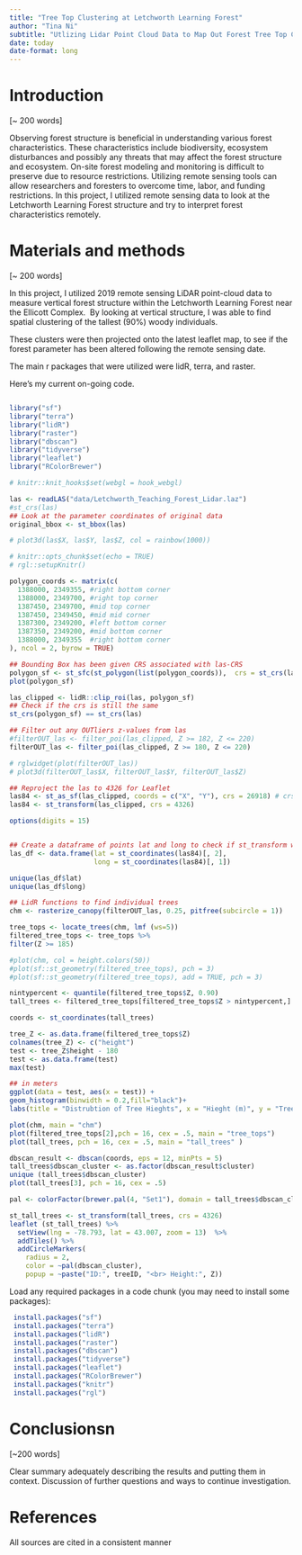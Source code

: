 ```yaml
---
title: "Tree Top Clustering at Letchworth Learning Forest"
author: "Tina Ni"
subtitle: "Utlizing Lidar Point Cloud Data to Map Out Forest Tree Top Clustering"
date: today
date-format: long
---
```


# Introduction

\[\~ 200 words\]

Observing forest structure is beneficial in understanding various forest characteristics. These characteristics include biodiversity, ecosystem disturbances and possibly any threats that may affect the forest structure and ecosystem. On-site forest modeling and monitoring is difficult to preserve due to resource restrictions. Utilizing remote sensing tools can allow researchers and foresters to overcome time, labor, and funding restrictions. In this project, I utilized remote sensing data to look at the Letchworth Learning Forest structure and try to interpret forest characteristics remotely.

# Materials and methods

\[\~ 200 words\]

In this project, I utilized 2019 remote sensing LiDAR point-cloud data to measure vertical forest structure within the Letchworth Learning Forest near the Ellicott Complex.  By looking at vertical structure, I was able to find spatial clustering of the tallest (90%) woody individuals.

These clusters were then projected onto the latest leaflet map, to see if the forest parameter has been altered following the remote sensing date.

The main r packages that were utilized were lidR, terra, and raster.

Here's my current on-going code.

```r

```

```r
library("sf")
library("terra")
library("lidR")
library("raster")
library("dbscan")
library("tidyverse")
library("leaflet")
library("RColorBrewer")
```

```r
# knitr::knit_hooks$set(webgl = hook_webgl)
```

```r
las <- readLAS("data/Letchworth_Teaching_Forest_Lidar.laz")
#st_crs(las)
## Look at the parameter coordinates of original data
original_bbox <- st_bbox(las)

# plot3d(las$X, las$Y, las$Z, col = rainbow(1000))
```

```r
# knitr::opts_chunk$set(echo = TRUE)
# rgl::setupKnitr()
```

```r
polygon_coords <- matrix(c(
  1388000, 2349355, #right bottom corner
  1388000, 2349700, #right top corner
  1387450, 2349700, #mid top corner
  1387450, 2349450, #mid mid corner
  1387300, 2349200, #left bottom corner
  1387350, 2349200, #mid bottom corner
  1388000, 2349355  #right bottom corner
), ncol = 2, byrow = TRUE)

## Bounding Box has been given CRS associated with las-CRS 
polygon_sf <- st_sfc(st_polygon(list(polygon_coords)),  crs = st_crs(las))
plot(polygon_sf)
```

```r
las_clipped <- lidR::clip_roi(las, polygon_sf)
## Check if the crs is still the same
st_crs(polygon_sf) == st_crs(las)

## Filter out any OUTliers z-values from las
#filterOUT_las <- filter_poi(las_clipped, Z >= 182, Z <= 220)
filterOUT_las <- filter_poi(las_clipped, Z >= 180, Z <= 220)

# rglwidget(plot(filterOUT_las))
# plot3d(filterOUT_las$X, filterOUT_las$Y, filterOUT_las$Z)

```

```r
## Reproject the las to 4326 for Leaflet
las84 <- st_as_sf(las_clipped, coords = c("X", "Y"), crs = 26918) # crs was NAD83(2011)
las84 <- st_transform(las_clipped, crs = 4326)

options(digits = 15)


## Create a dataframe of points lat and long to check if st_transform worked  
las_df <- data.frame(lat = st_coordinates(las84)[, 2],
                     long = st_coordinates(las84)[, 1])

unique(las_df$lat)
unique(las_df$long)
```

```r
## LidR functions to find individual trees
chm <- rasterize_canopy(filterOUT_las, 0.25, pitfree(subcircle = 1))

tree_tops <- locate_trees(chm, lmf (ws=5))
filtered_tree_tops <- tree_tops %>%
filter(Z >= 185)

#plot(chm, col = height.colors(50))
#plot(sf::st_geometry(filtered_tree_tops), pch = 3)
#plot(sf::st_geometry(filtered_tree_tops), add = TRUE, pch = 3)

nintypercent <- quantile(filtered_tree_tops$Z, 0.90)
tall_trees <- filtered_tree_tops[filtered_tree_tops$Z > nintypercent,]

coords <- st_coordinates(tall_trees)
```

```r
tree_Z <- as.data.frame(filtered_tree_tops$Z)
colnames(tree_Z) <- c("height")
test <- tree_Z$height - 180
test <- as.data.frame(test)
max(test)

## in meters
ggplot(data = test, aes(x = test)) +
geom_histogram(binwidth = 0.2,fill="black")+
labs(title = "Distrubtion of Tree Hieghts", x = "Hieght (m)", y = "Tree Count" )
```

```r
plot(chm, main = "chm")
plot(filtered_tree_tops[2],pch = 16, cex = .5, main = "tree_tops")
plot(tall_trees, pch = 16, cex = .5, main = "tall_trees" )
```

```r
dbscan_result <- dbscan(coords, eps = 12, minPts = 5)  
tall_trees$dbscan_cluster <- as.factor(dbscan_result$cluster)
unique (tall_trees$dbscan_cluster)
plot(tall_trees[3], pch = 16, cex = .5)

```

```r
pal <- colorFactor(brewer.pal(4, "Set1"), domain = tall_trees$dbscan_cluster)

st_tall_trees <- st_transform(tall_trees, crs = 4326)
leaflet (st_tall_trees) %>%
  setView(lng = -78.793, lat = 43.007, zoom = 13)  %>%
  addTiles() %>%
  addCircleMarkers(
    radius = 2,
    color = ~pal(dbscan_cluster),
    popup = ~paste("ID:", treeID, "<br> Height:", Z))

```

Load any required packages in a code chunk (you may need to install some packages):

```r
 install.packages("sf")
 install.packages("terra")
 install.packages("lidR")
 install.packages("raster")
 install.packages("dbscan")
 install.packages("tidyverse")
 install.packages("leaflet")
 install.packages("RColorBrewer")
 install.packages("knitr")
 install.packages("rgl")
```

# Conclusionsn

\[\~200 words\]

Clear summary adequately describing the results and putting them in context. Discussion of further questions and ways to continue investigation.

# References

All sources are cited in a consistent manner
